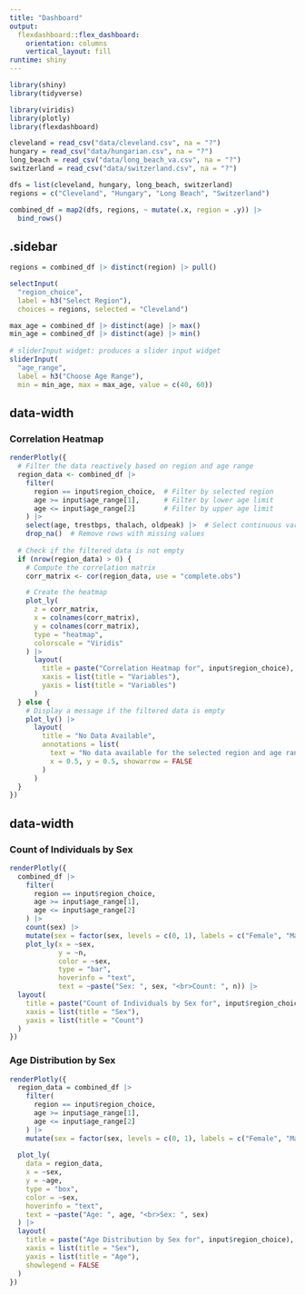 ```yaml
---
title: "Dashboard"
output: 
  flexdashboard::flex_dashboard:
    orientation: columns
    vertical_layout: fill
runtime: shiny
---
```


```r
library(shiny)
library(tidyverse)

library(viridis)
library(plotly)
library(flexdashboard)
```

```r
cleveland = read_csv("data/cleveland.csv", na = "?")
hungary = read_csv("data/hungarian.csv", na = "?")
long_beach = read_csv("data/long_beach_va.csv", na = "?")
switzerland = read_csv("data/switzerland.csv", na = "?")

dfs = list(cleveland, hungary, long_beach, switzerland)
regions = c("Cleveland", "Hungary", "Long Beach", "Switzerland")

combined_df = map2(dfs, regions, ~ mutate(.x, region = .y)) |>
  bind_rows()
```

{.sidebar}
-----------------------------------------------------------------------

```r
regions = combined_df |> distinct(region) |> pull()

selectInput(
  "region_choice", 
  label = h3("Select Region"),
  choices = regions, selected = "Cleveland")
```

```r
max_age = combined_df |> distinct(age) |> max()
min_age = combined_df |> distinct(age) |> min()
  
# sliderInput widget: produces a slider input widget
sliderInput(
  "age_range", 
  label = h3("Choose Age Range"), 
  min = min_age, max = max_age, value = c(40, 60))
```

{data-width=650}
-----------------------------------------------------------------------

### Correlation Heatmap

```r
renderPlotly({
  # Filter the data reactively based on region and age range
  region_data <- combined_df |>
    filter(
      region == input$region_choice,  # Filter by selected region
      age >= input$age_range[1],      # Filter by lower age limit
      age <= input$age_range[2]       # Filter by upper age limit
    ) |>
    select(age, trestbps, thalach, oldpeak) |>  # Select continuous variables
    drop_na()  # Remove rows with missing values
  
  # Check if the filtered data is not empty
  if (nrow(region_data) > 0) {
    # Compute the correlation matrix
    corr_matrix <- cor(region_data, use = "complete.obs")

    # Create the heatmap
    plot_ly(
      z = corr_matrix,
      x = colnames(corr_matrix),
      y = colnames(corr_matrix),
      type = "heatmap",
      colorscale = "Viridis"
    ) |>
      layout(
        title = paste("Correlation Heatmap for", input$region_choice),
        xaxis = list(title = "Variables"),
        yaxis = list(title = "Variables")
      )
  } else {
    # Display a message if the filtered data is empty
    plot_ly() |>
      layout(
        title = "No Data Available",
        annotations = list(
          text = "No data available for the selected region and age range.",
          x = 0.5, y = 0.5, showarrow = FALSE
        )
      )
  }
})
```

{data-width=350}
-----------------------------------------------------------------------

### Count of Individuals by Sex

```r
renderPlotly({
  combined_df |> 
    filter(
      region == input$region_choice,
      age >= input$age_range[1],
      age <= input$age_range[2]
    ) |> 
    count(sex) |> 
    mutate(sex = factor(sex, levels = c(0, 1), labels = c("Female", "Male"))) |>  
    plot_ly(x = ~sex, 
            y = ~n, 
            color = ~sex, 
            type = "bar", 
            hoverinfo = "text", 
            text = ~paste("Sex: ", sex, "<br>Count: ", n)) |> 
  layout(
    title = paste("Count of Individuals by Sex for", input$region_choice),  
    xaxis = list(title = "Sex"),  
    yaxis = list(title = "Count")  
  )
})
```

### Age Distribution by Sex

```r
renderPlotly({
  region_data = combined_df |> 
    filter(
      region == input$region_choice,  
      age >= input$age_range[1],     
      age <= input$age_range[2]     
    ) |> 
    mutate(sex = factor(sex, levels = c(0, 1), labels = c("Female", "Male")))  
  
  plot_ly(
    data = region_data,
    x = ~sex,
    y = ~age,
    type = "box",
    color = ~sex,
    hoverinfo = "text",
    text = ~paste("Age: ", age, "<br>Sex: ", sex)
  ) |> 
  layout(
    title = paste("Age Distribution by Sex for", input$region_choice),
    xaxis = list(title = "Sex"),
    yaxis = list(title = "Age"),
    showlegend = FALSE
  )
})
```

